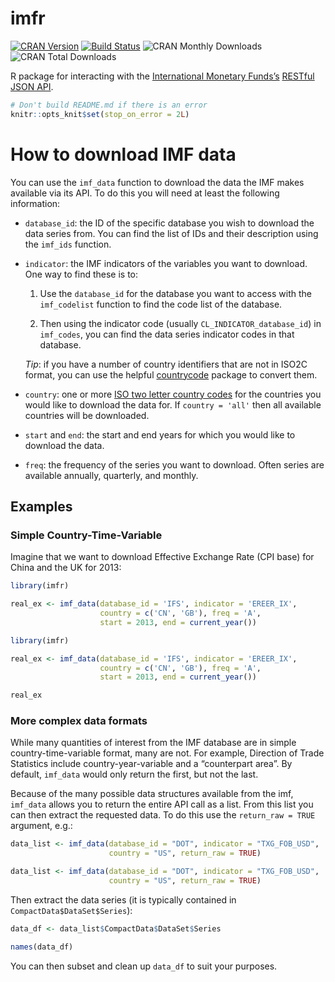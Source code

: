 imfr
====================================

[![CRAN Version](http://www.r-pkg.org/badges/version/imfr)](https://cran.r-project.org/package=imfr)
[![Build Status](https://travis-ci.org/christophergandrud/imfr.svg?branch=master)](https://travis-ci.org/christophergandrud/imfr)
![CRAN Monthly Downloads](http://cranlogs.r-pkg.org/badges/last-month/imfr)
![CRAN Total Downloads](http://cranlogs.r-pkg.org/badges/grand-total/imfr)

R package for interacting with the [International Monetary Funds's](http://data.imf.org/) [RESTful JSON API](http://datahelp.imf.org/knowledgebase/articles/667681-using-json-restful-web-service).

```r
# Don't build README.md if there is an error
knitr::opts_knit$set(stop_on_error = 2L)
```

# How to download IMF data

You can use the `imf_data` function to download the data the IMF makes available via its API. To do this you will need at least the following information:

- `database_id`: the ID of the specific database you wish to download the data series from. You can find the list of IDs and their description using the `imf_ids` function.

- `indicator`: the IMF indicators of the variables you want to download. One way to find these is to:

    1. Use the `database_id` for the database you want to access with the `imf_codelist` function to find the code list of the database.

    2. Then using the indicator code (usually `CL_INDICATOR_database_id`) in `imf_codes`, you can find the data series indicator codes in that database.

    *Tip*: if you have a number of country identifiers that are not in ISO2C format, you can use the helpful [countrycode]( https://cran.r-project.org/package=countrycode) package to convert them.

- `country`: one or more [ISO two letter country codes](https://en.wikipedia.org/wiki/ISO_3166-1_alpha-2) for the countries you would like to download the data for. If `country = 'all'` then all available countries will be downloaded.

- `start` and `end`: the start and end years for which you would like to download the data.

- `freq`: the frequency of the series you want to download. Often series are available annually, quarterly, and monthly.

## Examples

### Simple Country-Time-Variable

Imagine that we want to download Effective Exchange Rate (CPI base) for China and the UK for 2013:

```r
library(imfr)

real_ex <- imf_data(database_id = 'IFS', indicator = 'EREER_IX',
                    country = c('CN', 'GB'), freq = 'A',
                    start = 2013, end = current_year())
```

```r
library(imfr)

real_ex <- imf_data(database_id = 'IFS', indicator = 'EREER_IX',
                    country = c('CN', 'GB'), freq = 'A',
                    start = 2013, end = current_year())
```

```r
real_ex
```

### More complex data formats

While many quantities of interest from the IMF database are in simple 
country-time-variable format, many are not. For example, Direction of Trade 
Statistics include country-year-variable and a "counterpart area". By default,
`imf_data` would only return the first, but not the last. 

Because of the many possible data structures available from the imf, `imf_data`
allows you to return the entire API call as a list. From this list you can then
extract the requested data. To do this use the `return_raw = TRUE` argument, e.g.:

```r
data_list <- imf_data(database_id = "DOT", indicator = "TXG_FOB_USD", 
                      country = "US", return_raw = TRUE)
```

```r
data_list <- imf_data(database_id = "DOT", indicator = "TXG_FOB_USD", 
                      country = "US", return_raw = TRUE)
```

Then extract the data series (it is typically contained in `CompactData$DataSet$Series`):

```r
data_df <- data_list$CompactData$DataSet$Series

names(data_df)
```

You can then subset and clean up `data_df` to suit your purposes.


